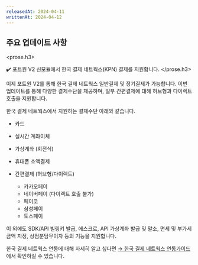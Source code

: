 ```yaml
---
releasedAt: 2024-04-11
writtenAt: 2024-04-12
---
```



## 주요 업데이트 사항

<prose.h3>
  <PaymentV2 />

  ✔️ 포트원 V2 신모듈에서  한국 결제 네트웍스(KPN) 결제를 지원합니다.
</prose.h3>

이제 포트원 V2를 통해 한국 결제 네트웍스 일반결제 및 정기결제가 가능합니다. 이번 업데이트를 통해 다양한 결제수단을 제공하며,
일부 간편결제에 대해 허브형과 다이렉트 호출을 지원합니다.

한국 결제 네트웍스에서 지원하는 결제수단 아래와 같습니다.

- 카드

- 실시간 계좌이체

- 가상계좌 (회전식)

- 휴대폰 소액결제

- 간편결제 (허브형/다이렉트)
  - 카카오페이
  - 네이버페이 (다이렉트 호출 불가)
  - 페이코
  - 삼성페이
  - 토스페이

이 외에도 SDK/API 빌링키 발급, 에스크로, API 가상계좌 발급 및 말소, 면세 및 부가세 금액 지정, 상점분담무이자 등의 기능을 지원합니다.

한국 결제 네트웍스 연동에 대해 자세히 알고 싶다면 [→ 한국 결제 네트웍스 연동가이드](/docs/ko/v2-payment/pg/kpn?v=v2) 에서 확인하실 수 있습니다.
